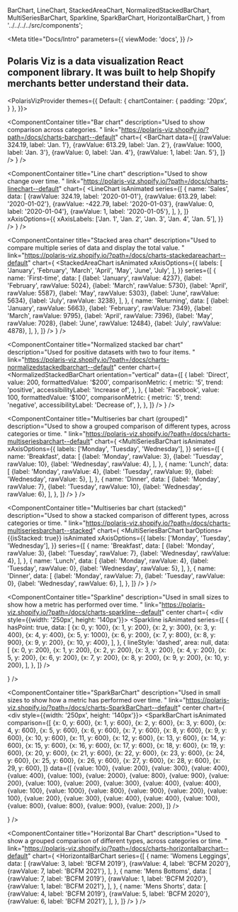   BarChart,
  LineChart,
  StackedAreaChart,
  NormalizedStackedBarChart,
  MultiSeriesBarChart,
  Sparkline,
  SparkBarChart,
  HorizontalBarChart,
} from '../../../../src/components';

<Meta
  title="Docs/Intro"
  parameters={{
    viewMode: 'docs',
  }}
/>

<div style={{ margin: '0 auto', maxWidth: '800px', color: 'white'}}>

<LogoHeader />

<h2 style={{fontWeight: 'normal', fontSize: 16, borderBottom: 0}}>
  Polaris Viz is a data visualization React component library. It was built to
  help Shopify merchants better understand their data.
</h2>

<Divider noLine />

<div style={{display: 'grid', gridGap: '20px', gridTemplateColumns: 'repeat(auto-fit, minmax(335px, 1fr))'}}>

  <PolarisVizProvider
    themes={{
      Default: {
        chartContainer: {
          padding: '20px',
        }
      },
    }}>

<ComponentContainer
  title="Bar chart"
  description="Used to show comparison across categories. "
  link="https://polaris-viz.shopify.io/?path=/docs/charts-barchart--default"
  chart={
    <BarChart
      data={[
        {rawValue: 324.19, label: 'Jan. 1'},
        {rawValue: 613.29, label: 'Jan. 2'},
        {rawValue: 1000, label: 'Jan. 3'},
        {rawValue: 0, label: 'Jan. 4'},
        {rawValue: 1, label: 'Jan. 5'},
      ]}
    />
  }
/>

<ComponentContainer
  title="Line chart"
  description="Used to show change over time. "
  link="https://polaris-viz.shopify.io/?path=/docs/charts-linechart--default"
  chart={
    <LineChart
      isAnimated
      series={[
        {
          name: 'Sales',
          data: [
            {rawValue: 324.19, label: '2020-01-01'},
            {rawValue: 613.29, label: '2020-01-02'},
            {rawValue: -422.79, label: '2020-01-03'},
            {rawValue: 0, label: '2020-01-04'},
            {rawValue: 1, label: '2020-01-05'},
          ],
        },
      ]}
      xAxisOptions={{
        xAxisLabels: ['Jan. 1', 'Jan. 2', 'Jan. 3', 'Jan. 4', 'Jan. 5'],
      }}
    />
  }
/>

<ComponentContainer
  title="Stacked area chart"
  description="Used to compare multiple series of data and display the total value. "
  link="https://polaris-viz.shopify.io/?path=/docs/charts-stackedareachart--default"
  chart={
    <StackedAreaChart
      isAnimated
      xAxisOptions={{
        labels: [
          'January',
          'February',
          'March',
          'April',
          'May',
          'June',
          'July',
        ],
      }}
      series={[
        {
          name: 'First-time',
          data: [
            {label: 'January', rawValue: 4237},
            {label: 'February', rawValue: 5024},
            {label: 'March', rawValue: 5730},
            {label: 'April', rawValue: 5587},
            {label: 'May', rawValue: 5303},
            {label: 'June', rawValue: 5634},
            {label: 'July', rawValue: 3238},
          ],
        },
        {
          name: 'Returning',
          data: [
            {label: 'January', rawValue: 5663},
            {label: 'February', rawValue: 7349},
            {label: 'March', rawValue: 9795},
            {label: 'April', rawValue: 7396},
            {label: 'May', rawValue: 7028},
            {label: 'June', rawValue: 12484},
            {label: 'July', rawValue: 4878},
          ],
        },
      ]}
    />
  }
/>

<ComponentContainer
  title="Normalized stacked bar chart"
  description="Used for positive datasets with two to four items. "
  link="https://polaris-viz.shopify.io/?path=/docs/charts-normalizedstackedbarchart--default"
  center
  chart={
    <NormalizedStackedBarChart
      orientation="vertical"
      data={[
        {
          label: 'Direct',
          value: 200,
          formattedValue: '$200',
          comparisonMetric: {
            metric: '5',
            trend: 'positive',
            accessibilityLabel: 'Increase of',
          },
        },
        {
          label: 'Facebook',
          value: 100,
          formattedValue: '$100',
          comparisonMetric: {
            metric: '5',
            trend: 'negative',
            accessibilityLabel: 'Decrease of',
          },
        },
      ]}
    />
  }
/>

<ComponentContainer
  title="Multiseries bar chart (grouped)"
  description="Used to show a grouped comparison of different types, across categories or time. "
  link="https://polaris-viz.shopify.io/?path=/docs/charts-multiseriesbarchart--default"
  chart={
    <MultiSeriesBarChart
      isAnimated
      xAxisOptions={{
        labels: ['Monday', 'Tuesday', 'Wednesday'],
      }}
      series={[
        {
          name: 'Breakfast',
          data: [
            {label: 'Monday', rawValue: 3},
            {label: 'Tuesday', rawValue: 10},
            {label: 'Wednesday', rawValue: 4},
          ],
        },
        {
          name: 'Lunch',
          data: [
            {label: 'Monday', rawValue: 4},
            {label: 'Tuesday', rawValue: 9},
            {label: 'Wednesday', rawValue: 5},
          ],
        },
        {
          name: 'Dinner',
          data: [
            {label: 'Monday', rawValue: 7},
            {label: 'Tuesday', rawValue: 10},
            {label: 'Wednesday', rawValue: 6},
          ],
        },
      ]}
    />
  }
/>

<ComponentContainer
  title="Multiseries bar chart (stacked)"
  description="Used to show a stacked comparison of different types, across categories or time. "
  link="https://polaris-viz.shopify.io/?path=/docs/charts-multiseriesbarchart--stacked"
  chart={
    <MultiSeriesBarChart
      barOptions={{isStacked: true}}
      isAnimated
      xAxisOptions={{
        labels: ['Monday', 'Tuesday', 'Wednesday'],
      }}
      series={[
        {
          name: 'Breakfast',
          data: [
            {label: 'Monday', rawValue: 3},
            {label: 'Tuesday', rawValue: 7},
            {label: 'Wednesday', rawValue: 4},
          ],
        },
        {
          name: 'Lunch',
          data: [
            {label: 'Monday', rawValue: 4},
            {label: 'Tuesday', rawValue: 0},
            {label: 'Wednesday', rawValue: 5},
          ],
        },
        {
          name: 'Dinner',
          data: [
            {label: 'Monday', rawValue: 7},
            {label: 'Tuesday', rawValue: 0},
            {label: 'Wednesday', rawValue: 6},
          ],
        },
      ]}
    />
  }
/>

<ComponentContainer
  title="Sparkline"
  description="Used in small sizes to show how a metric has performed over time. "
  link="https://polaris-viz.shopify.io/?path=/docs/charts-sparkline--default"
  center
  chart={
    <div style={{width: '250px', height: '140px'}}>
      <Sparkline
        isAnimated
        series={[
          {
            hasPoint: true,
            data: [
              {x: 0, y: 100},
              {x: 1, y: 200},
              {x: 2, y: 300},
              {x: 3, y: 400},
              {x: 4, y: 400},
              {x: 5, y: 1000},
              {x: 6, y: 200},
              {x: 7, y: 800},
              {x: 8, y: 900},
              {x: 9, y: 200},
              {x: 10, y: 400},
            ],
          },
          {
            lineStyle: 'dashed',
            area: null,
            data: [
              {x: 0, y: 200},
              {x: 1, y: 200},
              {x: 2, y: 200},
              {x: 3, y: 200},
              {x: 4, y: 200},
              {x: 5, y: 200},
              {x: 6, y: 200},
              {x: 7, y: 200},
              {x: 8, y: 200},
              {x: 9, y: 200},
              {x: 10, y: 200},
            ],
          },
        ]}
      />
    </div>
  }
/>

<ComponentContainer
  title="SparkBarChart"
  description="Used in small sizes to show how a metric has performed over time. "
  link="https://polaris-viz.shopify.io/?path=/docs/charts-SparkBarChart--default"
  center
  chart={
    <div style={{width: '250px', height: '140px'}}>
      <SparkBarChart
        isAnimated
        comparison={[
          {x: 0, y: 600},
          {x: 1, y: 600},
          {x: 2, y: 600},
          {x: 3, y: 600},
          {x: 4, y: 600},
          {x: 5, y: 600},
          {x: 6, y: 600},
          {x: 7, y: 600},
          {x: 8, y: 600},
          {x: 9, y: 600},
          {x: 10, y: 600},
          {x: 11, y: 600},
          {x: 12, y: 600},
          {x: 13, y: 600},
          {x: 14, y: 600},
          {x: 15, y: 600},
          {x: 16, y: 600},
          {x: 17, y: 600},
          {x: 18, y: 600},
          {x: 19, y: 600},
          {x: 20, y: 600},
          {x: 21, y: 600},
          {x: 22, y: 600},
          {x: 23, y: 600},
          {x: 24, y: 600},
          {x: 25, y: 600},
          {x: 26, y: 600},
          {x: 27, y: 600},
          {x: 28, y: 600},
          {x: 29, y: 600},
        ]}
        data={[
          {value: 100},
          {value: 200},
          {value: 300},
          {value: 400},
          {value: 400},
          {value: 100},
          {value: 2000},
          {value: 800},
          {value: 900},
          {value: 200},
          {value: 100},
          {value: 200},
          {value: 300},
          {value: 400},
          {value: 400},
          {value: 100},
          {value: 1000},
          {value: 800},
          {value: 900},
          {value: 200},
          {value: 100},
          {value: 200},
          {value: 300},
          {value: 400},
          {value: 400},
          {value: 100},
          {value: 800},
          {value: 800},
          {value: 900},
          {value: 200},
        ]}
      />
    </div>
  }
/>

<ComponentContainer
  title="Horizontal Bar Chart"
  description="Used to show a grouped comparison of different types, across categories or time. "
  link="https://polaris-viz.shopify.io/?path=/docs/charts-horizontalbarchart--default"
  chart={
    <HorizontalBarChart
      series={[
        {
          name: 'Womens Leggings',
          data: [
            {rawValue: 3, label: 'BCFM 2019'},
            {rawValue: 4, label: 'BCFM 2020'},
            {rawValue: 7, label: 'BCFM 2021'},
          ],
        },
        {
          name: 'Mens Bottoms',
          data: [
            {rawValue: 7, label: 'BCFM 2019'},
            {rawValue: 1, label: 'BCFM 2020'},
            {rawValue: 1, label: 'BCFM 2021'},
          ],
        },
        {
          name: 'Mens Shorts',
          data: [
            {rawValue: 4, label: 'BCFM 2019'},
            {rawValue: 5, label: 'BCFM 2020'},
            {rawValue: 6, label: 'BCFM 2021'},
          ],
        },
      ]}
    />
  }
/>

</PolarisVizProvider>

</div>

</div>
